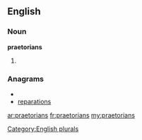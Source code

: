 ==English==

===Noun===
'''praetorians'''

# {{plural of|[[praetorian]]}}

===Anagrams===
* {{alphagram|aaeinoprrst}}
* [[reparations#English|reparations]]

[[Category:English plurals]]

[[ar:praetorians]]
[[fr:praetorians]]
[[my:praetorians]]